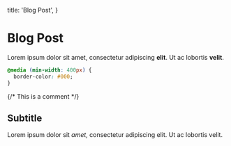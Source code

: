 
  title: 'Blog Post',
}

# Blog Post

Lorem ipsum dolor sit amet, consectetur adipiscing **elit**. Ut ac lobortis <b>velit</b>.

<!-- This is a comment -->

```css
@media (min-width: 400px) {
  border-color: #000;
}
```

<Component>
  {/* This is a comment */}
</Component>

## Subtitle

Lorem ipsum dolor sit _amet_, consectetur adipiscing elit. Ut ac lobortis velit.
